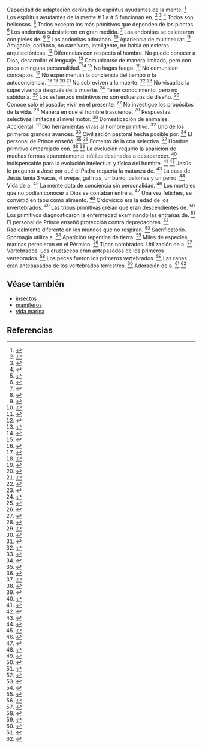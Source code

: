 Capacidad de adaptación derivada de espíritus ayudantes de la mente. <ref>{{lib|LU|65|6|7-8}}</ref> Los espíritus ayudantes de la mente # 1 a # 5 funcionan en. <ref>{{lib|LU|36|5|13}}</ref> <ref>{{lib|LU|42|10|4}}</ref> <ref>{{lib|LU|65|6|7}}</ref> Todos son belicosos. <ref>{{lib|LU|70|1|7}}</ref> Todos excepto los más primitivos que dependen de las plantas. <ref>{{lib|LU|58|2|9}}</ref> Los andonitas subsistieron en gran medida. <ref>{{lib|LU|63|6|3}}</ref> Los andonitas se calentaron con pieles de. <ref>{{lib|LU|63|2|5}}</ref> <ref>{{lib|LU|63|4|1}}</ref> Los andonitas adoraban. <ref>{{lib|LU|63|6|3}}</ref> Apariencia de multicelular. <ref>{{lib|LU|59|1|4}}</ref> Amigable, cariñoso, no carnívoro, inteligente, no habla en esferas arquitectónicas. <ref>{{lib|LU|43|6|4-5}}</ref> Diferencias con respecto al hombre. No puede conocer a Dios, desarrollar el lenguaje. <ref>{{lib|LU|130|2|8}}</ref> Comunicarse de manera limitada, pero con poca o ninguna personalidad. <ref>{{lib|LU|109|4|2}}</ref> <ref>{{lib|LU|160|2|1}}</ref> No hagas fuego. <ref>{{lib|LU|69|6|2}}</ref> No comunican conceptos. <ref>{{lib|LU|109|4|1-2}}</ref> No experimentan la conciencia del tiempo o la autoconciencia. <ref>{{lib|LU|118|3|1}}</ref> <ref>{{lib|LU|130|4|9}}</ref> <ref>{{lib|LU|130|7|5}}</ref> <ref>{{lib|LU|133|7|6,8}}</ref> No sobreviven a la muerte. <ref>{{lib|LU|36|6|5}}</ref> <ref>{{lib|LU|130|2|8}}</ref> No visualiza la supervivencia después de la muerte. <ref>{{lib|LU|68|3|2}}</ref> Tener conocimiento, pero no sabiduría. <ref>{{lib|LU|101|6|4}}</ref> Los esfuerzos instintivos no son esfuerzos de diseño. <ref>{{lib|LU|69|2|5}}</ref> Conoce solo el pasado; vivir en el presente. <ref>{{lib|LU|12|5|10}}</ref> No investigue los propósitos de la vida. <ref>{{lib|LU|160|1|5}}</ref> Manera en que el hombre trasciende. <ref>{{lib|LU|69|0|1}}</ref> Respuestas selectivas limitadas al nivel motor. <ref>{{lib|LU|16|7|2-4}}</ref> Domesticación de animales. Accidental. <ref>{{lib|LU|69|7|2}}</ref> Dio herramientas vivas al hombre primitivo. <ref>{{lib|LU|81|2|10}}</ref> Uno de los primeros grandes avances. <ref>{{lib|LU|81|2|3,10-12}}</ref> Civilización pastoral hecha posible por. <ref>{{lib|LU|68|5|6}}</ref> El personal de Prince enseñó. <ref>{{lib|LU|52|2|8}}</ref> <ref>{{lib|LU|66|5|4-8}}</ref> Fomento de la cría selectiva. <ref>{{lib|LU|69|7|3}}</ref> Hombre primitivo emparejado con. <ref>{{lib|LU|64|1|7}}</ref> <ref>{{lib|LU|85|3|1}}</ref> La evolución requirió la aparición de muchas formas aparentemente inútiles destinadas a desaparecer. <ref>{{lib|LU|36|2|17}}</ref> Indispensable para la evolución intelectual y física del hombre. <ref>{{lib|LU|36|2|17}}</ref> <ref>{{lib|LU|36|5|13}}</ref> Jesús le preguntó a José por qué el Padre requería la matanza de. <ref>{{lib|LU|124|6|14}}</ref> La casa de Jesús tenía 3 vacas, 4 ovejas, gallinas, un burro, palomas y un perro. <ref>{{lib|LU|126|5|11}}</ref> Vida de a. <ref>{{lib|LU|64|4|7}}</ref> La mente dota de conciencia sin personalidad. <ref>{{lib|LU|9|6|3}}</ref> Los mortales que no podían conocer a Dios se contaban entre a. <ref>{{lib|LU|133|0,3}}</ref> Una vez fetiches, se convirtió en tabú como alimento. <ref>{{lib|LU|88|1|5}}</ref> Ordovícico era la edad de los invertebrados. <ref>{{lib|LU|59|2}}</ref> Las tribus primitivas creían que eran descendientes de. <ref>{{lib|LU|74|8|5}}</ref> Los primitivos diagnosticaron la enfermedad examinando las entrañas de. <ref>{{lib|LU|90|4|3}}</ref> El personal de Prince enseñó protección contra depredadores. <ref>{{lib|LU|66|5|4-8}}</ref> Radicalmente diferente en los mundos que no respiran. <ref>{{lib|LU|49|3|5}}</ref> Sacrificatorio. Spornagia utiliza a. <ref>{{lib|LU|46|7|2}}</ref> Aparición repentina de tierra. <ref>{{lib|LU|59|5|5}}</ref> Miles de especies marinas perecieron en el Pérmico. <ref>{{lib|LU|59|6|2}}</ref> Tipos nombrados. Utilización de a. <ref>{{lib|LU|69|7}}</ref> Vertebrados. Los crustáceos eran antepasados ​​de los primeros vertebrados. <ref>{{lib|LU|59|4|10}}</ref> Los peces fueron los primeros vertebrados. <ref>{{lib|LU|59|4|3,9}}</ref> Las ranas eran antepasados ​​de los vertebrados terrestres. <ref>{{lib|LU|60|0|2}}</ref> Adoración de a. <ref>{{lib|LU|64|4|12}}</ref> <ref>{{lib|LU|85|3}}</ref> 

== Véase también ==

* [[insectos]]
* [[mamíferos]]
* [[vida marina]]


== Referencias ==

<references />
